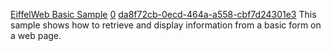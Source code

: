 [[Property:title|EiffelWeb Basic Sample]]
[[Property:weight|0]]
[[Property:uuid|da8f72cb-0ecd-464a-a558-cbf7d24301e3]]
This sample shows how to retrieve and display information from a basic form on a web page.

{{note| '''Note:''' This sample requires a web server supporting CGI in order to be run. Both the Internet Information Services web server from Microsoft and the GNU Apache server may be used. 
==Compiling==

To compile the example: 
* Launch EiffelStudio. 
* Click '''Add project'''
* Browse to ''$ISE_EIFFEL\examples\web\basic\''. 
* Choose ''web.ecf''
* Choose the location where the project will be compiled, by default the same directory containing the configuration file. 
* Click '''OK'''. 

==Installing==

You should copy the file ''web_demo.exe'' in the ''cgi_bin'' directory of your web server and the file ''sample.html'' in a directory on the web server. 

==Running==

To run the example, access the page ''sample.html'' that you copied on the web server with a web browser (typically '' http://localhost/sample.html''). Fill in the text field with a username and click ''Submit''. You should see a page displaying the name you just entered. Although not earth-shattering, this sample shows the basis for building more complex forms processing in Eiffel. 

==Under the Hood==

This basic sample has just one class <eiffel>SAMPLE</eiffel> which inherits from <eiffel>CGI_INTERFACE. SAMPLE</eiffel> implements execute which retrieves the name entered in the form and creates a new <eiffel>HTML</eiffel> page with it. 



See the reference for the class interfaces. 

}}





